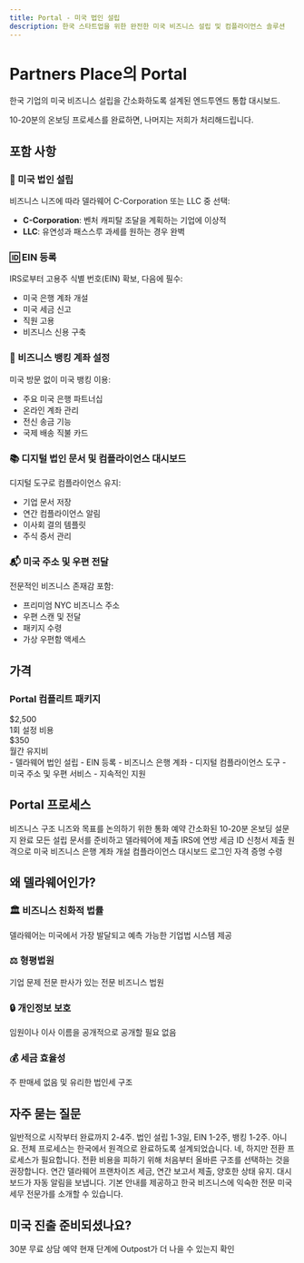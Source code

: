 ```yaml
---
title: Portal - 미국 법인 설립
description: 한국 스타트업을 위한 완전한 미국 비즈니스 설립 및 컴플라이언스 솔루션
---
```


# Partners Place의 Portal

한국 기업의 미국 비즈니스 설립을 간소화하도록 설계된 엔드투엔드 통합 대시보드.

<Note>
10-20분의 온보딩 프로세스를 완료하면, 나머지는 저희가 처리해드립니다.
</Note>

## 포함 사항

### 🏢 미국 법인 설립
비즈니스 니즈에 따라 델라웨어 C-Corporation 또는 LLC 중 선택:

- **C-Corporation**: 벤처 캐피탈 조달을 계획하는 기업에 이상적
- **LLC**: 유연성과 패스스루 과세를 원하는 경우 완벽

### 🆔 EIN 등록
IRS로부터 고용주 식별 번호(EIN) 확보, 다음에 필수:
- 미국 은행 계좌 개설
- 미국 세금 신고
- 직원 고용
- 비즈니스 신용 구축

### 🏦 비즈니스 뱅킹 계좌 설정
미국 방문 없이 미국 뱅킹 이용:
- 주요 미국 은행 파트너십
- 온라인 계좌 관리
- 전신 송금 기능
- 국제 배송 직불 카드

### 📚 디지털 법인 문서 및 컴플라이언스 대시보드
디지털 도구로 컴플라이언스 유지:
- 기업 문서 저장
- 연간 컴플라이언스 알림
- 이사회 결의 템플릿
- 주식 증서 관리

### 📬 미국 주소 및 우편 전달
전문적인 비즈니스 존재감 포함:
- 프리미엄 NYC 비즈니스 주소
- 우편 스캔 및 전달
- 패키지 수령
- 가상 우편함 액세스

## 가격

<PricingCard>
  <PricingCardHeader>
    <h3>Portal 컴플리트 패키지</h3>
  </PricingCardHeader>
  <PricingCardPrice>
    <div>$2,500</div>
    <div>1회 설정 비용</div>
  </PricingCardPrice>
  <PricingCardPrice>
    <div>$350</div>
    <div>월간 유지비</div>
  </PricingCardPrice>
  <PricingCardFeatures>
    - 델라웨어 법인 설립
    - EIN 등록
    - 비즈니스 은행 계좌
    - 디지털 컴플라이언스 도구
    - 미국 주소 및 우편 서비스
    - 지속적인 지원
  </PricingCardFeatures>
</PricingCard>

## Portal 프로세스

<Steps>
  <Step title="초기 상담">
    비즈니스 구조 니즈와 목표를 논의하기 위한 통화 예약
  </Step>
  <Step title="온라인 온보딩">
    간소화된 10-20분 온보딩 설문지 완료
  </Step>
  <Step title="문서 준비">
    모든 설립 문서를 준비하고 델라웨어에 제출
  </Step>
  <Step title="EIN 신청">
    IRS에 연방 세금 ID 신청서 제출
  </Step>
  <Step title="뱅킹 설정">
    원격으로 미국 비즈니스 은행 계좌 개설
  </Step>
  <Step title="대시보드 액세스">
    컴플라이언스 대시보드 로그인 자격 증명 수령
  </Step>
</Steps>

## 왜 델라웨어인가?

### 🏛️ 비즈니스 친화적 법률
델라웨어는 미국에서 가장 발달되고 예측 가능한 기업법 시스템 제공

### ⚖️ 형평법원
기업 문제 전문 판사가 있는 전문 비즈니스 법원

### 🔒 개인정보 보호
임원이나 이사 이름을 공개적으로 공개할 필요 없음

### 💰 세금 효율성
주 판매세 없음 및 유리한 법인세 구조

## 자주 묻는 질문

<AccordionGroup>
  <Accordion title="전체 프로세스는 얼마나 걸리나요?">
    일반적으로 시작부터 완료까지 2-4주. 법인 설립 1-3일, EIN 1-2주, 뱅킹 1-2주.
  </Accordion>
  
  <Accordion title="미국을 방문해야 하나요?">
    아니요. 전체 프로세스는 한국에서 원격으로 완료하도록 설계되었습니다.
  </Accordion>
  
  <Accordion title="나중에 LLC에서 C-Corp로 변경할 수 있나요?">
    네, 하지만 전환 프로세스가 필요합니다. 전환 비용을 피하기 위해 처음부터 올바른 구조를 선택하는 것을 권장합니다.
  </Accordion>
  
  <Accordion title="어떤 지속적인 컴플라이언스가 필요한가요?">
    연간 델라웨어 프랜차이즈 세금, 연간 보고서 제출, 양호한 상태 유지. 대시보드가 자동 알림을 보냅니다.
  </Accordion>
  
  <Accordion title="Portal이 미국 세금을 도와줄 수 있나요?">
    기본 안내를 제공하고 한국 비즈니스에 익숙한 전문 미국 세무 전문가를 소개할 수 있습니다.
  </Accordion>
</AccordionGroup>

## 미국 진출 준비되셨나요?

<CardGroup cols={2}>
  <Card title="상담 예약" icon="calendar" href="mailto:info@partners.place">
    30분 무료 상담 예약
  </Card>
  <Card title="Outpost와 비교" icon="scale-balanced" href="/ko/services/outpost">
    현재 단계에 Outpost가 더 나을 수 있는지 확인
  </Card>
</CardGroup>